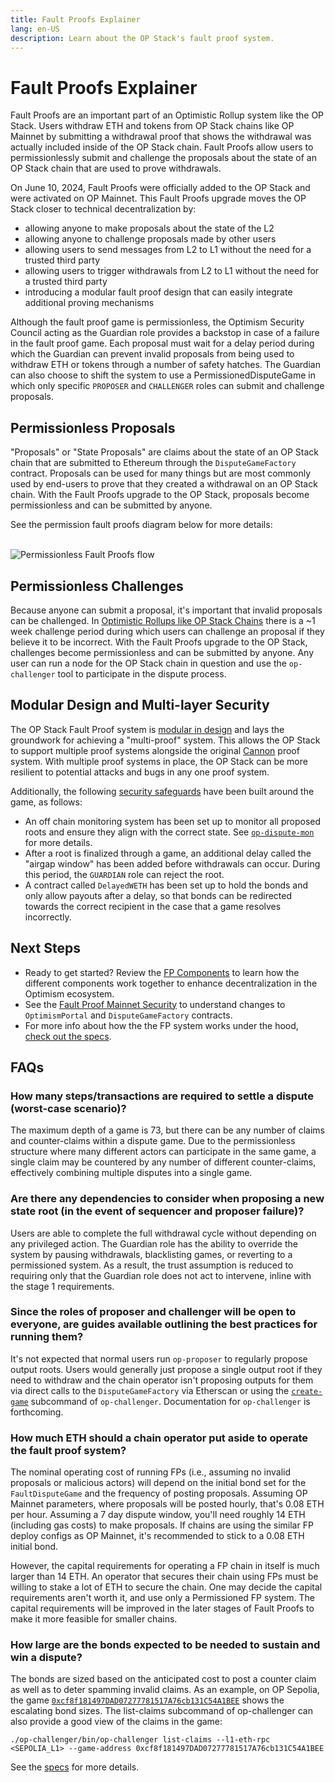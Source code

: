 ```yaml
---
title: Fault Proofs Explainer
lang: en-US
description: Learn about the OP Stack's fault proof system.
---
```



# Fault Proofs Explainer

Fault Proofs are an important part of an Optimistic Rollup system like the OP Stack.
Users withdraw ETH and tokens from OP Stack chains like OP Mainnet by submitting a withdrawal proof that shows the withdrawal was actually included inside of the OP Stack chain.
Fault Proofs allow users to permissionlessly submit and challenge the proposals about the state of an OP Stack chain that are used to prove withdrawals.

On June 10, 2024, Fault Proofs were officially added to the OP Stack and were activated on OP Mainnet.
This Fault Proofs upgrade moves the OP Stack closer to technical decentralization by:
*   allowing anyone to make proposals about the state of the L2
*   allowing anyone to challenge proposals made by other users
*   allowing users to send messages from L2 to L1 without the need for a trusted third party
*   allowing users to trigger withdrawals from L2 to L1 without the need for a trusted third party
*   introducing a modular fault proof design that can easily integrate additional proving mechanisms

Although the fault proof game is permissionless, the Optimism Security Council acting as the Guardian role provides a backstop in case of a failure in the fault proof game.
Each proposal must wait for a delay period during which the Guardian can prevent invalid proposals from being used to withdraw ETH or tokens through a number of safety hatches.
The Guardian can also choose to shift the system to use a PermissionedDisputeGame in which only specific `PROPOSER` and `CHALLENGER` roles can submit and challenge proposals.

## Permissionless Proposals

"Proposals" or "State Proposals" are claims about the state of an OP Stack chain that are submitted to Ethereum through the `DisputeGameFactory` contract.
Proposals can be used for many things but are most commonly used by end-users to prove that they created a withdrawal on an OP Stack chain.
With the Fault Proofs upgrade to the OP Stack, proposals become permissionless and can be submitted by anyone.

See the permission fault proofs diagram below for more details:

<br />
<Image src="/img/op-stack/protocol/fp-permissionless.png" alt="Permissionless Fault Proofs flow" width={700} height={600} />

## Permissionless Challenges

Because anyone can submit a proposal, it's important that invalid proposals can be challenged.
In [Optimistic Rollups like OP Stack Chains](/stack/protocol/rollup/overview) there is a \~1 week challenge period during which users can challenge an proposal if they believe it to be incorrect.
With the Fault Proofs upgrade to the OP Stack, challenges become permissionless and can be submitted by anyone.
Any user can run a node for the OP Stack chain in question and use the `op-challenger` tool to participate in the dispute process.

## Modular Design and Multi-layer Security

The OP Stack Fault Proof system is [modular in design](/stack/protocol/fault-proofs/fp-components#system-design--modularity) and lays the groundwork for achieving a "multi-proof" system. This allows the OP Stack to support multiple proof systems alongside the original [Cannon](/stack/protocol/fault-proofs/cannon) proof system.
With multiple proof systems in place, the OP Stack can be more resilient to potential attacks and bugs in any one proof system.

Additionally, the following [security safeguards](/stack/protocol/fault-proofs/fp-security) have been built around the game, as follows:

*   An off chain monitoring system has been set up to monitor all proposed roots and ensure they align with the correct state. See [`op-dispute-mon`](https://github.com/ethereum-optimism/optimism/blob/develop/op-dispute-mon/README.md?plain=1) for more details.
*   After a root is finalized through a game, an additional delay called the "airgap window" has been added before withdrawals can occur. During this period, the `GUARDIAN` role can reject the root.
*   A contract called `DelayedWETH` has been set up to hold the bonds and only allow payouts after a delay, so that bonds can be redirected towards the correct recipient in the case that a game resolves incorrectly.

## Next Steps

*   Ready to get started? Review the [FP Components](fp-components) to learn how the different components work together to enhance decentralization in the Optimism ecosystem.
*   See the [Fault Proof Mainnet Security](/stack/protocol/fault-proofs/fp-security) to understand changes to `OptimismPortal` and `DisputeGameFactory` contracts.
*   For more info about how the the FP system works under the hood, [check out the specs](https://specs.optimism.io/fault-proof/index.html).

## FAQs

### How many steps/transactions are required to settle a dispute (worst-case scenario)?

The maximum depth of a game is 73, but there can be any number of claims and counter-claims within a dispute game.
Due to the permissionless structure where many different actors can participate in the same game, a single claim may be countered by any number of different counter-claims, effectively combining multiple disputes into a single game.

### Are there any dependencies to consider when proposing a new state root (in the event of sequencer and proposer failure)?

Users are able to complete the full withdrawal cycle without depending on any privileged action.
The Guardian role has the ability to override the system by pausing withdrawals, blacklisting games, or reverting to a permissioned system.
As a result, the trust assumption is reduced to requiring only that the Guardian role does not act to intervene, inline with the stage 1 requirements.

### Since the roles of proposer and challenger will be open to everyone, are guides available outlining the best practices for running them?

It's not expected that normal users run `op-proposer` to regularly propose output roots.
Users would generally just propose a single output root if they need to withdraw and the chain operator isn't proposing outputs for them via direct calls to the `DisputeGameFactory` via Etherscan or using the [`create-game`](https://github.com/ethereum-optimism/optimism/tree/develop/op-challenger#create-game) subcommand of `op-challenger`.
Documentation for `op-challenger` is forthcoming.

### How much ETH should a chain operator put aside to operate the fault proof system?

The nominal operating cost of running FPs (i.e., assuming no invalid proposals or malicious actors) will depend on the initial bond set for the `FaultDisputeGame` and the frequency of posting proposals.
Assuming OP Mainnet parameters, where proposals will be posted hourly, that's 0.08 ETH per hour.
Assuming a 7 day dispute window, you'll need roughly 14 ETH (including gas costs) to make proposals.
If chains are using the similar FP deploy configs as OP Mainnet, it's recommended to stick to a 0.08 ETH initial bond.

However, the capital requirements for operating a FP chain in itself is much larger than 14 ETH.
An operator that secures their chain using FPs must be willing to stake a lot of ETH to secure the chain.
One may decide the capital requirements aren't worth it, and use only a Permissioned FP system.
The capital requirements will be improved in the later stages of Fault Proofs to make it more feasible for smaller chains.

### How large are the bonds expected to be needed to sustain and win a dispute?

The bonds are sized based on the anticipated cost to post a counter claim as well as to deter spamming invalid claims.
As an example, on OP Sepolia, the game [`0xcf8f181497DAD07277781517A76cb131C54A1BEE`](https://sepolia.etherscan.io/address/0xcf8f181497DAD07277781517A76cb131C54A1BEE) shows the escalating bond sizes.
The list-claims subcommand of op-challenger can also provide a good view of the claims in the game:

```
./op-challenger/bin/op-challenger list-claims --l1-eth-rpc <SEPOLIA_L1> --game-address 0xcf8f181497DAD07277781517A76cb131C54A1BEE
```

See the [specs](https://specs.optimism.io/experimental/fault-proof/stage-one/bond-incentives.html) for more details.
